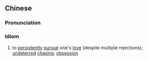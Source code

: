 {{also|死缠烂打}}
==Chinese==
{{zh-forms|s=死缠烂打|note=Based on the Cantonese pattern of {{zh-l|死……爛……}}.}}

===Pronunciation===
{{zh-pron
|m=sǐchánlàndǎ
|c=sei2 cin4 laan6 daa2
|cat=id
}}

===Idiom===
{{zh-idiom}}

# to [[persistently]] [[pursue]] one's [[love]] (despite multiple rejections); [[undeterred]] [[chasing]]; [[obsession]]